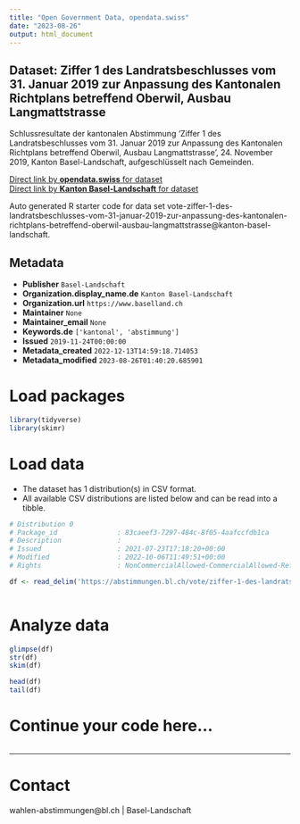 ```yaml
---
title: "Open Government Data, opendata.swiss"
date: "2023-08-26"
output: html_document
---
```


## Dataset: Ziffer 1 des Landratsbeschlusses vom 31. Januar 2019 zur Anpassung des Kantonalen Richtplans betreffend Oberwil, Ausbau Langmattstrasse

Schlussresultate der kantonalen Abstimmung 'Ziffer 1 des Landratsbeschlusses vom 31. Januar 2019 zur Anpassung des Kantonalen Richtplans betreffend Oberwil, Ausbau Langmattstrasse	', 24. November 2019, Kanton Basel-Landschaft, aufgeschlüsselt nach Gemeinden.

[Direct link by **opendata.swiss** for dataset](https://opendata.swiss/de/dataset/ziffer-1-des-landratsbeschlusses-vom-31-januar-2019-zur-anpassung-des-kantonalen-richtplans-bet)<br>
[Direct link by **Kanton Basel-Landschaft** for dataset](https://abstimmungen.bl.ch/vote/ziffer-1-des-landratsbeschlusses-vom-31-januar-2019-zur-anpassung-des-kantonalen-richtplans-betreffend-oberwil-ausbau-langmattstrasse/data)

Auto generated R starter code for data set vote-ziffer-1-des-landratsbeschlusses-vom-31-januar-2019-zur-anpassung-des-kantonalen-richtplans-betreffend-oberwil-ausbau-langmattstrasse@kanton-basel-landschaft.

## Metadata

- **Publisher** `Basel-Landschaft`
- **Organization.display_name.de** `Kanton Basel-Landschaft`
- **Organization.url** `https://www.baselland.ch`
- **Maintainer** `None`
- **Maintainer_email** `None`
- **Keywords.de** `['kantonal', 'abstimmung']`
- **Issued** `2019-11-24T00:00:00`
- **Metadata_created** `2022-12-13T14:59:18.714053`
- **Metadata_modified** `2023-08-26T01:40:20.685901`


# Load packages

```r

library(tidyverse)
library(skimr)

```

# Load data

-   The dataset has 1 distribution(s) in CSV format.
-   All available CSV distributions are listed below and can be read into a tibble.

```r

# Distribution 0
# Package_id               : 83caeef3-7297-484c-8f05-4aafccfdb1ca
# Description              : 
# Issued                   : 2021-07-23T17:18:20+00:00
# Modified                 : 2022-10-06T11:49:51+00:00
# Rights                   : NonCommercialAllowed-CommercialAllowed-ReferenceRequired

df <- read_delim('https://abstimmungen.bl.ch/vote/ziffer-1-des-landratsbeschlusses-vom-31-januar-2019-zur-anpassung-des-kantonalen-richtplans-betreffend-oberwil-ausbau-langmattstrasse/data-csv')



```

# Analyze data

```r

glimpse(df)
str(df)
skim(df)

head(df)
tail(df)

```

# Continue your code here...

```r

```

------------------------------------------------------------------------

# Contact

wahlen-abstimmungen@bl.ch | Basel-Landschaft
